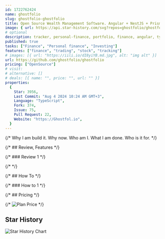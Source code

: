 ```yaml
---
id: 1722762424
name: ghostfolio
slug: ghostfolio-ghostfolio
title: Open Source Wealth Management Software. Angular + NestJS + Prisma + Nx + TypeScript 🤍
image: { url: https://api.star-history.com/svg?repos=ghostfolio/ghostfolio }
# optional
description: tracker, personal-finance, portfolio, finance, angular, typescript, oss, web, trading, stock, investing, fintech, software, etf, hacktoberfest, nestjs, wealth-management, prisma, ghostfolio,  ,
published: true
tasks: ["Finance", "Personal finance", "Investing"]
features: ["finance", "trading", "stock", "tracking"]
# images: [{ url: "https://iili.io/dI8yiYB.md.jpg", alt: "img alt" }]
url: https://github.com/ghostfolio/ghostfolio
pricing: ["OpenSource"]
# visit:
# alternative: []
# deals: [{ name: "", price: "", url: "" }]
properties:
  {
    Star: 3956,
    Last Commit: "Aug 4 2024 10:24 AM GMT+3",
    Language: "TypeScript",
    Fork: 374,
    Issue: 75,
    Pull Request: 22,
    Website: "https://Ghostfol.io",
  }
---
```


{/* Why I am build it. Why now. Who am I. What I am done. Who is it for. */}

{/* ## Review, Features */}

{/* ### Review 1 */}

{/* <DetailYoutube videoId="" startTime={0} /> */}

{/* ## How To */}

{/* ### How to 1 */}

{/* ## Pricing */}

{/* <Img src="" alt="Plan Price" /> */}

## Star History

![Star History Chart](https://api.star-history.com/svg?repos=ghostfolio/ghostfolio)
